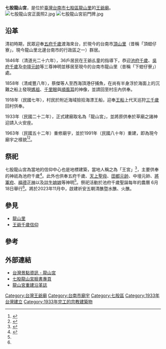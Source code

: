 {{coord|23.1383023|120.111227|display=title}}
{{東亞廟宇
| name = 七股龍山宮
| img =File:七股龍山宮正面照.jpg
| img_capt = 
| image_width = 250px
| location = {{TWN}}[[臺南市|臺南市]][[七股區|七股區]]龍山里19鄰208號
| god =[[池府千歲|池府千歲]]
| type = 王爺廟
| struct = 
| open_year =西元1933年
| cere_date = 農曆六月十八日
| cultural_collection= 
|}}
'''七股龍山宮'''，是位於[[臺灣|臺灣]][[台南市|台南市]][[七股區|七股區]][[龍山里|龍山里]]的[[王爺廟|王爺廟]]。
[[File:七股龍山宮正面照2.jpg|thumb]]
[[File:七股龍山宮前門牌.jpg|thumb]]

==沿革==
清初時期，民眾迎奉[[五府千歲|五府千歲]]渡海來台，於現今的台南市[[頂山里|頂山里]]（昔稱「頂蚶仔寮」，現今龍山里北邊台南市的行政區之一）群居。

1846年（清道光二十六年），36戶居民在王爺乩童的指導下，恭迎[[池府千歲|池府千歲]]、[[吳府千歲|吳府千歲]]及[[中壇元帥|中壇元帥]]等三尊神明並移居至現今的台南市龍山里（昔稱「下蚶仔寮」）處。

1858年（清咸豐八年），蔡傑等人至西海頂港仔捕魚，在尚有半身浮於海面上的沉難之船上發現[[媽祖|媽祖]]、[[千里眼|千里眼]]與[[順風耳|順風耳]]的神像，並請回至村庄內供奉。

1918年（民國七年），村民於附近海域撿拾海漂王船，迎奉[[王船|王船]]上代天巡狩[[三千歲|三千歲]]回村供奉。

1933年（民國二十二年），正式建廟取名為「龍山宮」，並將原供奉於草廟之諸神迎請入火安座。

1963年（民國五十二年）重修廟宇，並於1991年（民國八十年）重建，即為現今廟宇之樣貌<ref name="文化資源地理資訊系統">{{Cite news|url=http://crgis.rchss.sinica.edu.tw/temples/TainanCity/chigu/1115008-LSG|title=龍山宮|publisher=文化資源地理資訊系統|date=2011-10-12|language=zh-tw|accessdate=2021-01-15|archive-date=2020-02-01|archive-url=https://web.archive.org/web/20200201000208/http://crgis.rchss.sinica.edu.tw/temples/TainanCity/chigu/1115008-LSG}}</ref><ref name="台江國家公園">{{Cite news|url=https://www.tjnp.gov.tw/History/Guard/CommunityIntro03.htm|title=龍山宮|publisher=台江國家公園|date=|language=zh-tw|accessdate=2021-01-15|archive-date=2021-01-17|archive-url=https://web.archive.org/web/20210117001020/https://www.tjnp.gov.tw/History/Guard/CommunityIntro03.htm}}</ref>。

==祭祀==
七股龍山宮為當地的信仰中心也是地標建築，當地人稱之為「王宮」<ref name="雲嘉南濱海風景管理處">{{Cite news|url=https://swcoast-nsa.travel/zh-tw/attraction/details/62|title=龍山宮|publisher=雲嘉南濱海風景管理處|date=|language=zh-tw|accessdate=2021-01-15|archive-date=2021-05-18|archive-url=https://web.archive.org/web/20210518164038/https://swcoast-nsa.travel/zh-tw/attraction/details/62}}</ref>，主要供奉的神祇為池府千歲<ref name="廟宇通">{{Cite news|url=https://miao.temple01.com/about.php?tpl=71adea1&msg=1 |title=七股龍山宮|publisher=台灣好廟網 廟宇通|date=|language=zh-tw}}</ref>。此外也供奉五府千歲、[[天上聖母|天上聖母]]、[[田都元帥|田都元帥]]、中壇元帥、[[將軍府|將軍府]]、[[福德正神|福德正神]]以及[[註生娘娘|註生娘娘]]等神明<ref name="文化資源地理資訊系統"/>。祭祀活動於池府千歲聖誕每年的農曆 6月18日舉行<ref name="文化資源地理資訊系統"/>。將於2023年11月中，啟建祈安五朝清醮暨水醮、火醮。

==參見==
*[[龍山里|龍山里]]
*[[王爺千歲信仰|王爺千歲信仰]]

== 參考 ==
{{reflist}}
{{Portal bar|臺灣|台南|道教|border=no}}

==外部連結==
*[https://zip5.5432.tw/poi/?name=龍山宮 台灣景點資訊 - 龍山宮] {{Wayback|url=https://zip5.5432.tw/poi/?name=%E9%BE%8D%E5%B1%B1%E5%AE%AE |date=20210121201059 }}
*[https://www.facebook.com/七股龍山宮-1797815690509162/?ref=nearby_places 七股龍山宮臉書專頁]
*[http://ciqulongshan.blogspot.com/2015/06/blog-post_61.html 龍山宮重建沿革誌]

[[Category:台灣王爺廟|Category:台灣王爺廟]]
[[Category:台南市廟宇|Category:台南市廟宇]]
[[Category:七股區|Category:七股區]]
[[Category:1933年台灣建立|Category:1933年台灣建立]]
[[Category:1933年完工的宗教建築物|Category:1933年完工的宗教建築物]]